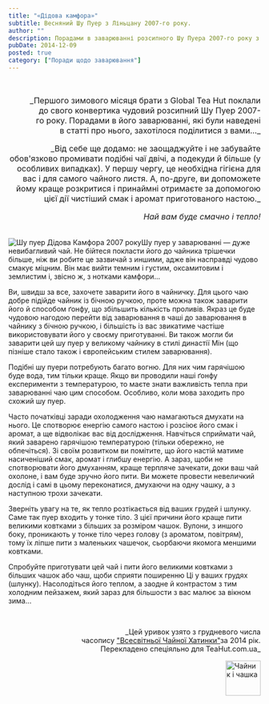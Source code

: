 ```yaml
---
title: "«Дідова камфора»"
subtitle: Весняний Шу Пуер з Ліньцану 2007-го року.
author: ""
description: Порадами в заварюванні розсипного Шу Пуера 2007-го року з Ліньцану, які були наведені в статті про нього, захотілося поділитися з вами...
pubDate: 2014-12-09
posted: true
category: ["Поради щодо заварювання"]
---
```


<p>&nbsp;</p>
<p align="right" style="font-size: 1rem; text-wrap: balance;">_Першого зимового місяця брати з Global Tea Hut поклали до свого конвертика чудовий розсипний Шу Пуер 2007-го року. Порадами в його заварюванні, які були наведені в статті про нього,  захотілося поділитися з вами..._</p>
<p align="right" style="font-size: 1rem; text-wrap: balance;">_Від себе ще додамо: не заощаджуйте і не забувайте обов'язково промивати подібні чаї двічі, а подекуди й більше (у особливих випадках). У першу чергу, це необхідна гігієна для вас і для самого чайного листя. А, по-друге, ви допоможете йому краще розкритися і принаймні отримаєте за допомогою цієї дії чистіший смак і аромат приготованого настою._</p>
<p align="right" style="font-size: 1rem;"><em>Най вам буде смачно і тепло!</em></p>

<br/><img src={Image1.src}  class="float-right" alt="Шу пуер Дідова Камфора 2007 року" />Шу пуер у заварюванні — дуже невибагливий чай. Не бійтеся покласти його до чайника трішечки більше, ніж ви робите це зазвичай з иншими, адже він насправді чудово смакує міцним. Він має вийти темним і густим, оксамитовим і землистим і, звісно ж, з нотками камфори...

Ви, швидш за все, захочете заварити його в чайничку. Для цього чаю добре підійде чайник із бічною ручкою, проте можна також заварити його й способом ґонфу, що збільшить кількість проливів. Якраз це буде чудовою нагодою перейти від заварювання в чаші до заварювання в чайнику з бічною ручкою, і більшість із вас звикатиме частіше використовувати його у своєму приготуванні. Ви також могли би заварити цей шу пуер у великому чайнику в стилі династії Мін (що пізніше стало також і європейським стилем заварювання).

Подібні шу пуери потребують багато вогню. Для них чим гарячішою буде вода, тим тільки краще. Якщо ви проводили наші ґонфу експерименти з температурою, то маєте знати важливість тепла при заварюванні чаю цим способом. Особливо, коли мова заходить про схожий шу пуер.

Часто початківці заради охолодження чаю намагаються дмухати на нього. Це спотворює енергію самого настою і розсіює його смак і аромат, а ще відволікає вас від дослідження. Навчіться сприймати чай, який заварено гарячішою температурою (тільки обережно, не обпечіться). Зі своїм розвитком ви помітите, що його настій матиме насиченіший смак, аромат і глибшу енергію. А зараз, щоби не спотворювати його дмуханням, краще терпляче зачекати, доки ваш чай охолоне, і вам буде зручно його пити. Ви можете провести невеличкий дослід і самі в цьому переконатися, дмухаючи на одну чашку, а з наступною трохи зачекати.

Зверніть увагу на те, як тепло розтікається від ваших грудей і шлунку. Саме так пуер входить у тонке тіло. З цієї причини його краще пити великими ковтками з більших за розміром чашок. Вулони, з иншого боку, проникають у тонке тіло через голову (з ароматом, повітрям), тому їх ліпше пити з маленьких чашечок, сьорбаючи якомога меншими ковтками.

Спробуйте приготувати цей чай і пити його великими ковтками з більших чашок або чаш, щоби сприяти поширенню Ці у ваших грудях (шлунку). Насолодіться його теплом, а заодне й контрастом з тим холодним пейзажем, який зараз для більшости з вас малює за вікном зима...

<p>&nbsp;</p>

<p align="right" style="font-size: 0.9rem;">_Цей уривок узято з грудневого числа<br />часопису <a title="globalteahut.org" href="http://www.globalteahut.org/" target="blank" rel="noopener">"Всесвітньої Чайної Хатинки"</a>за 2014 рік.<br />Перекладено спеціяльно для TeaHut.com.ua_</p>
<div style="display: flex; justify-content: end;">
  <img style="display: block;  width: 70px;" src="/teakettle.gif" alt="Чайник і чашка" />
</div>